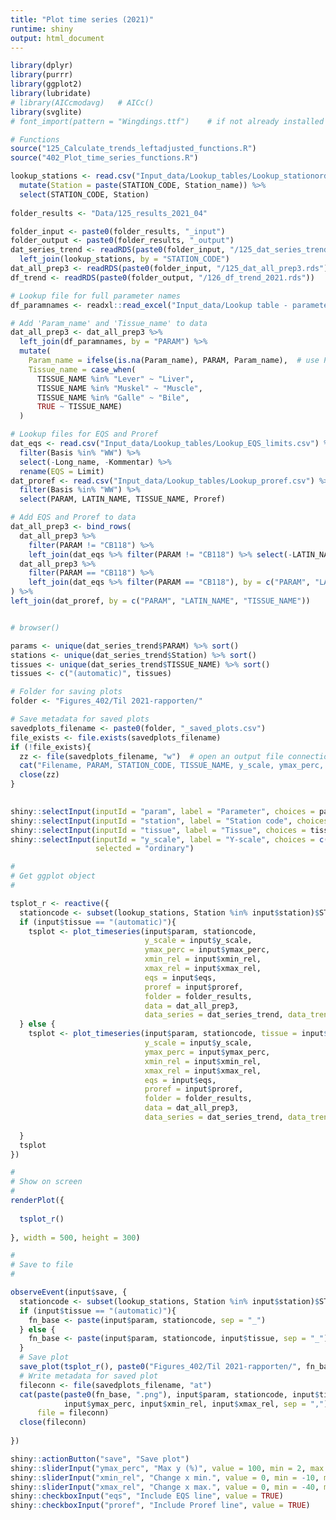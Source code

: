 ```yaml
---
title: "Plot time series (2021)"
runtime: shiny
output: html_document
---
```


```r

library(dplyr)
library(purrr)
library(ggplot2)
library(lubridate)
# library(AICcmodavg)   # AICc()
library(svglite)
# font_import(pattern = "Wingdings.ttf")    # if not already installed on your PC

# Functions  
source("125_Calculate_trends_leftadjusted_functions.R")
source("402_Plot_time_series_functions.R")

```

```r

lookup_stations <- read.csv("Input_data/Lookup_tables/Lookup_stationorder.csv") %>%
  mutate(Station = paste(STATION_CODE, Station_name)) %>%
  select(STATION_CODE, Station)
  
folder_results <- "Data/125_results_2021_04"

folder_input <- paste0(folder_results, "_input")
folder_output <- paste0(folder_results, "_output")
dat_series_trend <- readRDS(paste0(folder_input, "/125_dat_series_trend.rds")) %>%
  left_join(lookup_stations, by = "STATION_CODE")
dat_all_prep3 <- readRDS(paste0(folder_input, "/125_dat_all_prep3.rds"))
df_trend <- readRDS(paste0(folder_output, "/126_df_trend_2021.rds"))

# Lookup file for full parameter names
df_paramnames <- readxl::read_excel("Input_data/Lookup table - parameter names for plots.xlsx")

# Add 'Param_name' and 'Tissue_name' to data    
dat_all_prep3 <- dat_all_prep3 %>%
  left_join(df_paramnames, by = "PARAM") %>%
  mutate(
    Param_name = ifelse(is.na(Param_name), PARAM, Param_name),  # use PARAM if Param_name is lacking
    Tissue_name = case_when(
      TISSUE_NAME %in% "Lever" ~ "Liver",
      TISSUE_NAME %in% "Muskel" ~ "Muscle",
      TISSUE_NAME %in% "Galle" ~ "Bile",
      TRUE ~ TISSUE_NAME)
  )

# Lookup files for EQS and Proref   
dat_eqs <- read.csv("Input_data/Lookup_tables/Lookup_EQS_limits.csv") %>%
  filter(Basis %in% "WW") %>%
  select(-Long_name, -Kommentar) %>%
  rename(EQS = Limit)
dat_proref <- read.csv("Input_data/Lookup_tables/Lookup_proref.csv") %>%
  filter(Basis %in% "WW") %>%
  select(PARAM, LATIN_NAME, TISSUE_NAME, Proref) 

# Add EQS and Proref to data    
dat_all_prep3 <- bind_rows(
  dat_all_prep3 %>%
    filter(PARAM != "CB118") %>%
    left_join(dat_eqs %>% filter(PARAM != "CB118") %>% select(-LATIN_NAME), by = "PARAM"),
  dat_all_prep3 %>%
    filter(PARAM == "CB118") %>%
    left_join(dat_eqs %>% filter(PARAM == "CB118"), by = c("PARAM", "LATIN_NAME"))
) %>%
left_join(dat_proref, by = c("PARAM", "LATIN_NAME", "TISSUE_NAME"))


# browser()

params <- unique(dat_series_trend$PARAM) %>% sort()
stations <- unique(dat_series_trend$Station) %>% sort()
tissues <- unique(dat_series_trend$TISSUE_NAME) %>% sort()
tissues <- c("(automatic)", tissues)

# Folder for saving plots
folder <- "Figures_402/Til 2021-rapporten/"

# Save metadata for saved plots
savedplots_filename <- paste0(folder, "_saved_plots.csv")  
file_exists <- file.exists(savedplots_filename)
if (!file_exists){
  zz <- file(savedplots_filename, "w")  # open an output file connection
  cat("Filename, PARAM, STATION_CODE, TISSUE_NAME, y_scale, ymax_perc, xmin_rel, xmax_rel\n", file = zz)
  close(zz)
}
  
```

```r

shiny::selectInput(inputId = "param", label = "Parameter", choices = params, selected = "HG")
shiny::selectInput(inputId = "station", label = "Station code", choices = stations, selected = "98B1")  
shiny::selectInput(inputId = "tissue", label = "Tissue", choices = tissues, selected = "(automatic)")    
shiny::selectInput(inputId = "y_scale", label = "Y-scale", choices = c("ordinary", "log numbers", "log scale"), 
                   selected = "ordinary")  

```

```r

#
# Get ggplot object   
#

tsplot_r <- reactive({
  stationcode <- subset(lookup_stations, Station %in% input$station)$STATION_CODE
  if (input$tissue == "(automatic)"){
    tsplot <- plot_timeseries(input$param, stationcode,
                              y_scale = input$y_scale,
                              ymax_perc = input$ymax_perc,
                              xmin_rel = input$xmin_rel,
                              xmax_rel = input$xmax_rel,
                              eqs = input$eqs,
                              proref = input$proref,
                              folder = folder_results, 
                              data = dat_all_prep3, 
                              data_series = dat_series_trend, data_trend = df_trend)
  } else {
    tsplot <- plot_timeseries(input$param, stationcode, tissue = input$tissue, 
                              y_scale = input$y_scale,
                              ymax_perc = input$ymax_perc,
                              xmin_rel = input$xmin_rel,
                              xmax_rel = input$xmax_rel,
                              eqs = input$eqs,
                              proref = input$proref,
                              folder = folder_results, 
                              data = dat_all_prep3, 
                              data_series = dat_series_trend, data_trend = df_trend)
    
  }
  tsplot
})

#
# Show on screen
#
renderPlot({
  
  tsplot_r()
  
}, width = 500, height = 300)

#
# Save to file
#

observeEvent(input$save, {
  stationcode <- subset(lookup_stations, Station %in% input$station)$STATION_CODE
  if (input$tissue == "(automatic)"){
    fn_base <- paste(input$param, stationcode, sep = "_")
  } else {
    fn_base <- paste(input$param, stationcode, input$tissue, sep = "_")
  }
  # Save plot
  save_plot(tsplot_r(), paste0("Figures_402/Til 2021-rapporten/", fn_base, ".png"))
  # Write metadata for saved plot
  fileconn <- file(savedplots_filename, "at")
  cat(paste(paste0(fn_base, ".png"), input$param, stationcode, input$tissue, input$y_scale, 
            input$ymax_perc, input$xmin_rel, input$xmax_rel, sep = ","), "\n",
      file = fileconn)
  close(fileconn)
  
})

```


```r

shiny::actionButton("save", "Save plot")
shiny::sliderInput("ymax_perc", "Max y (%)", value = 100, min = 2, max = 200, step = 2)
shiny::sliderInput("xmin_rel", "Change x min.", value = 0, min = -10, max = 40, step = 0.5)
shiny::sliderInput("xmax_rel", "Change x max.", value = 0, min = -40, max = 10, step = 0.5)
shiny::checkboxInput("eqs", "Include EQS line", value = TRUE)
shiny::checkboxInput("proref", "Include Proref line", value = TRUE)

```

